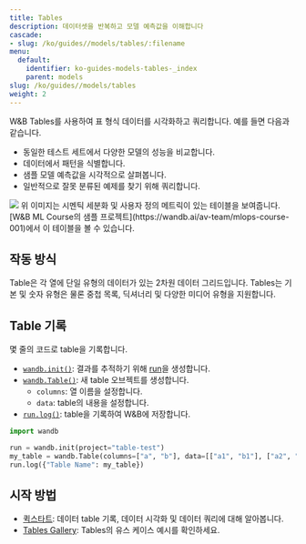 ```yaml
---
title: Tables
description: 데이터셋을 반복하고 모델 예측값을 이해합니다
cascade:
- slug: /ko/guides//models/tables/:filename
menu:
  default:
    identifier: ko-guides-models-tables-_index
    parent: models
slug: /ko/guides//models/tables
weight: 2
---
```


<CardGroup cols={2}>
<Card title="Try in Colab" href="https://colab.research.google.com/github/wandb/examples/blob/master/colabs/datasets-predictions/W%26B_Tables_Quickstart.ipynb" icon="python"/>
<Card title="Try in W&B" href="https://wandb.ai/wandb/examples/reports/AlphaFold-ed-Proteins-in-W-B-Tables--Vmlldzo4ODc0MDc" icon="sliders-up"/>
</CardGroup>

W&B Tables를 사용하여 표 형식 데이터를 시각화하고 쿼리합니다. 예를 들면 다음과 같습니다.

* 동일한 테스트 세트에서 다양한 모델의 성능을 비교합니다.
* 데이터에서 패턴을 식별합니다.
* 샘플 모델 예측값을 시각적으로 살펴봅니다.
* 일반적으로 잘못 분류된 예제를 찾기 위해 쿼리합니다.

<Frame>
    <img src="/images/data_vis/tables_sample_predictions.png"  />
</Frame>
위 이미지는 시멘틱 세분화 및 사용자 정의 메트릭이 있는 테이블을 보여줍니다. [W&B ML Course의 샘플 프로젝트](https://wandb.ai/av-team/mlops-course-001)에서 이 테이블을 볼 수 있습니다.

## 작동 방식

Table은 각 열에 단일 유형의 데이터가 있는 2차원 데이터 그리드입니다. Tables는 기본 및 숫자 유형은 물론 중첩 목록, 딕셔너리 및 다양한 미디어 유형을 지원합니다.

## Table 기록

몇 줄의 코드로 table을 기록합니다.

- [`wandb.init()`](/ko/ref/python/init): 결과를 추적하기 위해 [run](/ko/guides/runs/)을 생성합니다.
- [`wandb.Table()`](/ko/ref/python/data-types/table): 새 table 오브젝트를 생성합니다.
  - `columns`: 열 이름을 설정합니다.
  - `data`: table의 내용을 설정합니다.
- [`run.log()`](/ko/ref/python/log): table을 기록하여 W&B에 저장합니다.

```python
import wandb

run = wandb.init(project="table-test")
my_table = wandb.Table(columns=["a", "b"], data=[["a1", "b1"], ["a2", "b2"]])
run.log({"Table Name": my_table})
```

## 시작 방법
* [퀵스타트](/ko/guides/models/tables/tables-walkthrough/): 데이터 table 기록, 데이터 시각화 및 데이터 쿼리에 대해 알아봅니다.
* [Tables Gallery](/ko/guides/models/tables/tables-gallery/): Tables의 유스 케이스 예시를 확인하세요.
